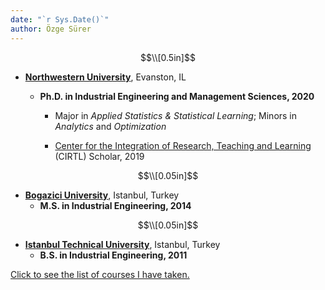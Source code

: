 ```yaml
---
date: "`r Sys.Date()`"
author: Özge Sürer
---
```

$$\\[0.5in]$$

* [**Northwestern University**](https://www.mccormick.northwestern.edu/industrial/), Evanston, IL

    + **Ph.D. in Industrial Engineering and Management Sciences, 2020**
    
        + Major in *Applied Statistics & Statistical Learning*; Minors in *Analytics* and *Optimization*
    
        + [Center for the Integration of Research, Teaching and Learning](https://www.northwestern.edu/searle/initiatives/grad/cirtl/index.html) (CIRTL) Scholar, 2019

$$\\[0.05in]$$ 

* [**Bogazici University**](http://www.ie.boun.edu.tr), Istanbul, Turkey
    + **M.S. in Industrial Engineering, 2014**
    
$$\\[0.05in]$$ 

* [**Istanbul Technical University**](https://isl.itu.edu.tr/en/academics/departments/industrial-engineering), Istanbul, Turkey
    + **B.S. in Industrial Engineering, 2011**

[Click to see the list of courses I have taken.](courses.html)